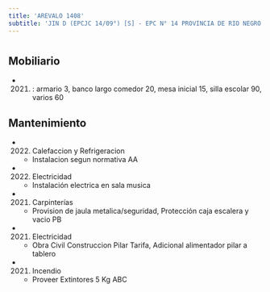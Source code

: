 ```yaml
---
title: 'AREVALO 1408'
subtitle: 'JIN D (EPCJC 14/09°) [S] - EPC N° 14 PROVINCIA DE RIO NEGRO - CENOF CENTRO AREVALO'
---
```


#


## Mobiliario

*  (2021) : armario 3, banco largo comedor 20, mesa inicial 15, silla escolar 90, varios 60 





## Mantenimiento

*  (2022) Calefaccion y Refrigeracion 
    + Instalacion segun normativa AA

*  (2022) Electricidad 
    + Instalación electrica en sala musica

*  (2021) Carpinterías 
    + Provision de jaula metalica/seguridad, Protección caja escalera y vacio PB

*  (2021) Electricidad 
    + Obra Civil Construccion Pilar Tarifa, Adicional alimentador pilar a tablero

*  (2021) Incendio 
    + Proveer Extintores 5 Kg ABC




